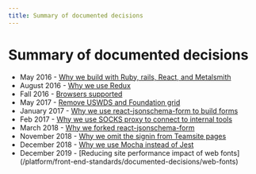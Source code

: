 ```yaml
---
title: Summary of documented decisions
---
```


# Summary of documented decisions

- May 2016 - [Why we build with Ruby, rails, React, and Metalsmith](/platform/front-end-standards/documented-decisions/language-and-tech-stack)
- August 2016 - [Why we use Redux](/platform/front-end-standards/documented-decisions/redux)
- Fall 2016 - [Browsers supported](/platform/front-end-standards/documented-decisions/browser-support)
- May 2017 - [Remove USWDS and Foundation grid](/platform/front-end-standards/documented-decisions/uswds-foundation)
- January 2017 - [Why we use react-jsonschema-form to build forms](/platform/front-end-standards/documented-decisions/building-forms)
- Feb 2017 - [Why we use SOCKS proxy to connect to internal tools](/platform/front-end-standards/documented-decisions/SOCKS-proxy)
- March 2018 - [Why we forked react-jsonschema-form](/platform/front-end-standards/documented-decisions/rjsf-fork)
- November 2018 - [Why we omit the signin from Teamsite pages](/platform/front-end-standards/documented-decisions/teamsite-signin)
- December 2018 - [Why we use Mocha instead of Jest](/platform/front-end-standards/documented-decisions/jest)
- December 2019 - \[Reducing site performance impact of web fonts] (/platform/front-end-standards/documented-decisions/web-fonts)
